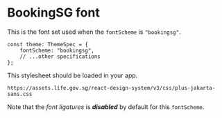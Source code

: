
<Meta title="Foundations/Font/BookingSG" />

# BookingSG font

This is the font set used when the `fontScheme` is `"bookingsg"`.

```tsx
const theme: ThemeSpec = {
    fontScheme: "bookingsg",
    // ...other specifications
};
```

This stylesheet should be loaded in your app.

```
https://assets.life.gov.sg/react-design-system/v3/css/plus-jakarta-sans.css
```

Note that the _font ligatures_ is **_disabled_** by default for this `fontScheme`.

<FontDisplay theme={BookingSGTheme} />
